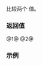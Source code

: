 {{cpp/chrono/title|1=operator==,&lt;=&gt;{{small|(std::chrono::month_day)}}}}
{{cpp/chrono/month_day/navbar}}
{{dcl begin}}
{{dcl header|chrono}}
{{dcl|since=c++20|num=1|1=
constexpr bool operator==( const std::chrono::month_day&amp; x,
                           const std::chrono::month_day&amp; y ) noexcept;
}}
{{dcl|since=c++20|num=2|1=
constexpr std::strong_ordering operator&lt;=&gt;( const std::chrono::month_day&amp; x,
                                            const std::chrono::month_day&amp; y ) noexcept;
}}
{{dcl end}}

比较两个 {{tt|month_day}} 值。

{{cpp/note synthesized compare}}

=== 返回值 ===
@1@ {{c|1=x.month() == y.month() &amp;&amp; x.day() == y.day()}}
@2@ {{c|1=x.month() &lt;=&gt; y.month() != 0 ? x.month() &lt;=&gt; y.month() : x.day() &lt;=&gt; y.day()}}

=== 示例 ===
{{example
|code=
#include &lt;chrono&gt;
#include &lt;iostream&gt;

int main()
{
    constexpr auto md1{std::chrono::August/15};
    constexpr auto md2{std::chrono::month(8)/std::chrono::day(15)};
    std::cout &lt;&lt; std::boolalpha &lt;&lt; (md1 == md2) &lt;&lt; '\n';

    static_assert(md1 &lt;= md2);
}
|output=
true
}}

{{langlinks|en|es|ja|ru}}